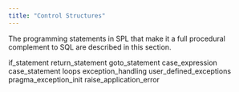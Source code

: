 ```yaml
---
title: "Control Structures"
---
```


<div id="control_structures" class="registered_link"></div>


The programming statements in SPL that make it a full procedural complement to SQL are described in this section.

<div class="toctree" maxdepth="3">

if\_statement return\_statement goto\_statement case\_expression case\_statement loops exception\_handling user\_defined\_exceptions pragma\_exception\_init raise\_application\_error

</div>
